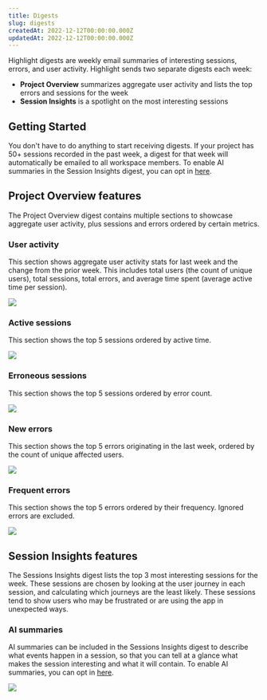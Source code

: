 ```yaml
---
title: Digests
slug: digests
createdAt: 2022-12-12T00:00:00.000Z
updatedAt: 2022-12-12T00:00:00.000Z
---
```


Highlight digests are weekly email summaries of interesting sessions, errors, and user activity. Highlight sends two separate digests each week:

-   **Project Overview** summarizes aggregate user activity and lists the top errors and sessions for the week
-   **Session Insights** is a spotlight on the most interesting sessions

## Getting Started

You don't have to do anything to start receiving digests. If your project has 50+ sessions recorded in the past week, a digest for that week will automatically be emailed to all workspace members. To enable AI summaries in the Session Insights digest, you can opt in [here](https://app.highlight.io/w/harold-ai).

## Project Overview features

The Project Overview digest contains multiple sections to showcase aggregate user activity, plus sessions and errors ordered by certain metrics.

### User activity

This section shows aggregate user activity stats for last week and the change from the prior week. This includes total users (the count of unique users), total sessions, total errors, and average time spent (average active time per session).

![](/images/user_activity.png)

### Active sessions

This section shows the top 5 sessions ordered by active time.

![](/images/active_sessions.png)

### Erroneous sessions

This section shows the top 5 sessions ordered by error count.

![](/images/error_sessions.png)

### New errors

This section shows the top 5 errors originating in the last week, ordered by the count of unique affected users.

![](/images/new_errors.png)

### Frequent errors

This section shows the top 5 errors ordered by their frequency. Ignored errors are excluded.

![](/images/frequent_errors.png)

## Session Insights features

The Sessions Insights digest lists the top 3 most interesting sessions for the week. These sessions are chosen by looking at the user journey in each session, and calculating which journeys are the least likely. These sessions tend to show users who may be frustrated or are using the app in unexpected ways.

### AI summaries

AI summaries can be included in the Sessions Insights digest to describe what events happen in a session, so that you can tell at a glance what makes the session interesting and what it will contain.
To enable AI summaries, you can opt in [here](https://app.highlight.io/w/harold-ai).

![](/images/ai_summaries.png)
